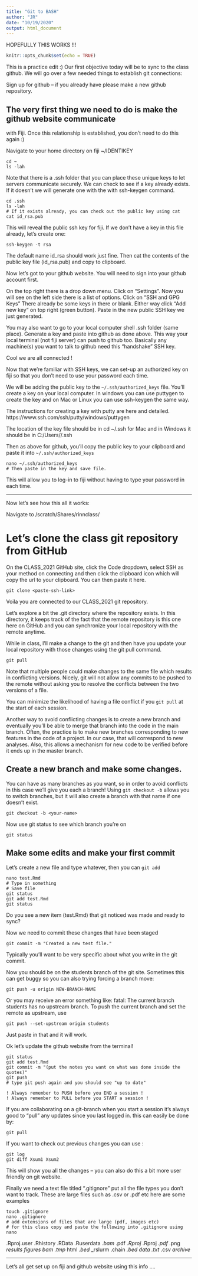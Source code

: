 ```yaml
---
title: "Git to BASH"
author: "JR"
date: "10/19/2020"
output: html_document
---
```

HOPEFULLY THIS WORKS !!!
```r
knitr::opts_chunk$set(echo = TRUE)
```
This is a practice edit :)
Our first objective today will be to sync to the class github. We will
go over a few needed things to establish git connections:

Sign up for github -- if you already have please make a new github repository.


## The very first thing we need to do is make the github website communicate
with Fiji. Once this relationship is established, you don't need to do this again :)

Navigate to your home directory on fiji ~/IDENTIKEY

```
cd ~
ls -lah
```

Note that there is a .ssh folder that you can place these unique keys to let
servers communicate securely. We can check to see if a key already exists.
If it doesn't we will generate one with the with ssh-keygen command.

```
cd .ssh
ls -lah
# If it exists already, you can check out the public key using cat
cat id_rsa.pub
```


This will reveal the public ssh key for fiji. If we don't have a key in this file already,
let's create one:

```
ssh-keygen -t rsa
```

The default name id_rsa should work just fine.
Then cat the contents of the public key file (id_rsa.pub) and copy to clipboard.

Now let's got to your github website. You will need to sign into your github account first.

On the top right there is a drop down
menu. Click on "Settings". Now you will see on the left side there is a list of
options. Click on "SSH and GPG Keys" There already be some keys in there or blank.
Either way click "Add new key" on top right (green button). Paste in the new
public SSH key we just generated.

You may also want to go to your local computer shell .ssh folder (same place).
Generate a key and paste into github as done above. This way your local terminal
(not fiji server) can push to github too. Basically any machine(s) you want to
talk to github need this "handshake" SSH key.

Cool we are all connected !

Now that we're familiar with SSH keys, we can set-up
an authorized key on fiji so that you don't need to use your
password each time.

We will be adding the public key to the `~/.ssh/authorized_keys` file.
You'll create a key on your local computer. In windows you can use
puttygen to create the key and on Mac or Linux you can use ssh-keygen
the same way.

The instructions for creating a key with putty are here and detailed.
https://www.ssh.com/ssh/putty/windows/puttygen

The location of the key file should be in cd ~/.ssh for Mac and
in Windows it should be in C:/Users/<username>/.ssh

Then as above for github, you'll copy the public key to your clipboard
and paste it into `~/.ssh/authorized_keys`

```
nano ~/.ssh/authorized_keys
# Then paste in the key and save file.
```
This will allow you to log-in to fiji without having to type your
password in each time.


-------------------------------------------------------------

Now let's see how this all it works:

Navigate to /scratch/Shares/rinnclass/<your name>

# Let's clone the class git repository from GitHub

On the CLASS_2021 GitHub site, click the Code dropdown, select SSH
as your method on connecting and then click the clipboard icon which will
copy the url to your clipboard. You can then paste it here.

```
git clone <paste-ssh-link>
```
Voila you are connected to our CLASS_2021 git repository.

Let's explore a bit the .git directory where the repository exists.
In this directory, it keeps track of the fact that the remote repository
is this one here on GitHub and you can synchronize your local repository
with the remote anytime.

While in class, I'll make a change to the git and then have you update
your local repository with those changes
using the git pull command.

```
git pull
```

Note that multiple people could make changes to the same file which results in conflicting versions.
Nicely, git will not allow any commits to be pushed to the remote without asking you to resolve the conflicts
between the two versions of a file.

You can minimize the likelihood of having a file conflict if you `git pull` at the
start of each session.

Another way to avoid conflicting changes is to create a new branch and eventually you'll
be able to merge that branch into the code in the main branch.
Often, the practice is to make new branches corresponding to new features in the code of a project.
In our case, that will correspond to new analyses. Also, this allows a mechanism for new
code to be verified before it ends up in the master branch.


## Create a new branch and make some changes.

You can have as many branches as you want, so in order to avoid conflicts in this case
we'll give you each a branch! Using `git checkout -b` allows you to switch branches,
but it will also create a branch with that name if one doesn't exist.

```
git checkout -b <your-name>
```

Now use git status to see which branch you're on

```
git status
```

## Make some edits and make your first commit

Let's create a new file and type whatever, then you can  `git add`

```
nano test.Rmd
# Type in something
# Save file
git status
git add test.Rmd
git status
```

Do you see a new item (test.Rmd) that git noticed was made and ready to sync?

Now we need to commit these changes that have been staged

```
git commit -m "Created a new test file."
```

Typically you'll want to be very specific about what you write in the git commit.

Now you should be on the students branch of the git site. Sometimes this can get
buggy so you can also trying forcing a branch move:

```
git push -u origin NEW-BRANCH-NAME
```

Or you may receive an error something like:
fatal: The current branch students has no upstream branch.
To push the current branch and set the remote as upstream, use

    git push --set-upstream origin students

Just paste in that and it will work.

Ok let's update the github website from the terminal!

```
git status
git add test.Rmd
git commit -m "(put the notes you want on what was done inside the quotes)"
git push
# type git push again and you should see "up to date"

! Always remember to PUSH before you END a session !
! Always remember to PULL before you START a session !
```

If you are collaborating on a git-branch when you start a session it's always good to "pull" any updates since you last logged in. this can easily be done by:

```
git pull
```

If you want to check out previous changes you can use :

```
git log
git diff Xsum1 Xsum2
```

This will show you all the changes -- you can also do this a bit more user friendly on git website.

Finally we need a text file titled ".gitignore" put all the file types you don't want to track. These are large files such as .csv or .pdf etc here are some examples


```
touch .gitignore
nano .gitignore
# add extensions of files that are large (pdf, images etc)
# for this class copy and paste the following into .gitignore using nano
```


.Rproj.user
.Rhistory
.RData
.Ruserdata
*.bam
*.pdf
*.Rproj
*.Rproj
*.pdf
*.png
*results*
*figures*
*bam*
*.tmp
*html
*.bed
*_rslurm*
*.chain
*.bed*
*data*
*.txt
*.csv
*archive*



-----------------------------------------------
Let's all get set up on fiji and github website using this info ....
